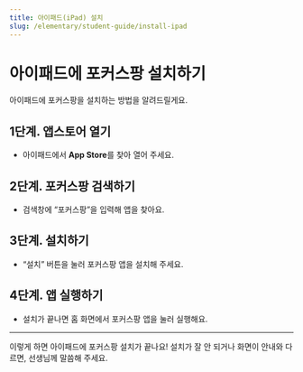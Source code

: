 ```yaml
---
title: 아이패드(iPad) 설치
slug: /elementary/student-guide/install-ipad
---
```


# 아이패드에 포커스팡 설치하기

아이패드에 포커스팡을 설치하는 방법을 알려드릴게요.

## 1단계. 앱스토어 열기

- 아이패드에서 **App Store**를 찾아 열어 주세요.

## 2단계. 포커스팡 검색하기

- 검색창에 “포커스팡”을 입력해 앱을 찾아요.

## 3단계. 설치하기

- “설치” 버튼을 눌러 포커스팡 앱을 설치해 주세요.

## 4단계. 앱 실행하기

- 설치가 끝나면 홈 화면에서 포커스팡 앱을 눌러 실행해요.

---

이렇게 하면 아이패드에 포커스팡 설치가 끝나요!
설치가 잘 안 되거나 화면이 안내와 다르면, 선생님께 말씀해 주세요.
